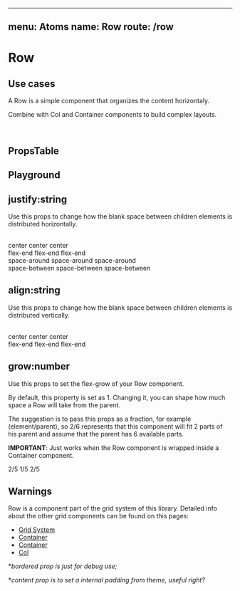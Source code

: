 
---
menu: Atoms
name: Row
route: /row
---


# Row

## Use cases

A Row is a simple component that organizes the content horizontaly.
<div>
  <Row bordered content>
    <Text/>
    <Text primary/>
    <Text secondary/>
  </Row>
</div>

Combine with Col and Container components to build complex layouts.

<div>
  <Row bordered>
    <Col bordered content/>
    <Col bordered content/>
    <Col bordered content/>
  </Row>
</div>
<br />
<div>
  <Container bordered maxWidth="50%">
    <Row bordered content/>
    <Row bordered>
      <Col bordered content/>
      <Col bordered content/>
    </Row>
  </Container>
</div>

## PropsTable

<PropsTable of={Row} />

## Playground

<Playground>
  <Container bordered maxWidth="50%">
    <Row bordered content/>
    <Row bordered>
      <Col bordered content/>
      <Col bordered content/>
    </Row>
  </Container>
</Playground>

## justify:string

Use this props to change how the blank space between children elements is distributed horizontally.

<Playground>
  <Row bordered content>
    <Text/>
    <Text primary/>
    <Text secondary/>
  </Row>
  <br />
  <Row bordered content justify="center">
    <Text>center</Text>
    <Text primary>center</Text>
    <Text secondary>center</Text>
  </Row>
  <br />
  <Row bordered content justify="flex-end">
    <Text>flex-end</Text>
    <Text primary>flex-end</Text>
    <Text secondary>flex-end</Text>
  </Row>
  <br />
  <Row bordered content justify="space-around">
    <Text>space-around</Text>
    <Text primary>space-around</Text>
    <Text secondary>space-around</Text>
  </Row>
  <br />
  <Row bordered content justify="space-between">
    <Text>space-between</Text>
    <Text primary>space-between</Text>
    <Text secondary>space-between</Text>
  </Row>
</Playground>

## align:string

Use this props to change how the blank space between children elements is distributed vertically.

<Playground>
  <Container flex minHeight="100px">
    <Row bordered content>
      <Text/>
      <Text primary/>
      <Text secondary/>
    </Row>
  </Container>
  <br />
  <Container flex minHeight="100px">
    <Row bordered content align="center">
      <Text>center</Text>
      <Text primary>center</Text>
      <Text secondary>center</Text>
    </Row>
  </Container>
  <br />
  <Container flex minHeight="100px">
    <Row bordered content align="flex-end">
      <Text>flex-end</Text>
      <Text primary>flex-end</Text>
      <Text secondary>flex-end</Text>
    </Row>
  </Container>
</Playground>

## grow:number

Use this props to set the flex-grow of your Row component.

By default, this property is set as 1. Changing it, you can shape how much space a Row will take from the parent.

The suggestion is to pass this props as a fraction, for example (element/parent), so 2/6 represents that this component will fit 2 parts of his parent and assume that the parent has 6 available parts.

**IMPORTANT**: Just works when the Row component is wrapped inside a Container component.

<Playground>
  <Container bordered flex minHeight="500px">
    <Row bordered grow={2/5} content>2/5</Row>
    <Row bordered grow={1/5} content>1/5</Row>
    <Row bordered grow={2/5} content>2/5</Row>
  </Container>
</Playground>

## Warnings

Row is a component part of the grid system of this library. Detailed info about the other grid components can be found on this pages:

- [Grid System](/#grid-system)
- [Container](/container)
- [Container](/view)
- [Col](/col)

**bordered prop is just for debug use;*

**content prop is to set a internal padding from theme, useful right?*

<div>
  <Row bordered content/>
</div>